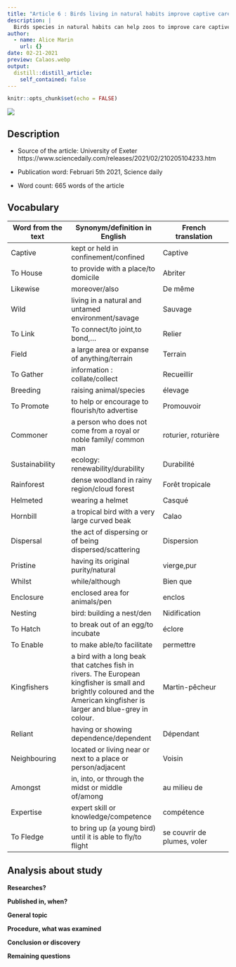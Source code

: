 ```yaml
---
title: "Article 6 : Birds living in natural habits improve captive care"
description: |
  Birds species in natural habits can help zoos to improve care captive 
author:
  - name: Alice Marin
    url: {}
date: 02-21-2021
preview: Calaos.webp
output:
  distill::distill_article:
    self_contained: false
---
```


```r
knitr::opts_chunk$set(echo = FALSE)
```


![](Calaos.webp)

## Description

* Source of the article: University of Exeter https://www.sciencedaily.com/releases/2021/02/210205104233.htm

* Publication word: Februari 5th 2021, Science daily

* Word count: 665 words of the article

## Vocabulary

**Word from the text** | **Synonym/definition in English** | **French translation**
-----------------------|-----------------------------------|---------------------------
Captive                | kept or held in confinement/confined |Captive
To House               | to provide with a place/to domicile | Abriter
Likewise               | moreover/also | De même
Wild                   | living in a natural and untamed environment/savage | Sauvage
To Link                | To connect/to joint,to bond,... | Relier
Field                  | a large area or expanse of anything/terrain | Terrain
To Gather              | information : collate/collect | Recueillir
Breeding               | raising animal/species | élevage
To Promote             | to help or encourage to flourish/to advertise | Promouvoir
Commoner               | a person who does not come from a royal or noble family/ common man | roturier, roturière
Sustainability         | ecology: renewability/durability | Durabilité
Rainforest             | dense woodland in rainy region/cloud forest | Forêt tropicale
Helmeted               | wearing a helmet    | Casqué
Hornbill               | a tropical bird with a very large curved beak | Calao
Dispersal              | the act of dispersing or of being dispersed/scattering | Dispersion
Pristine               | having its original purity/natural | vierge,pur
Whilst                 | while/although   | Bien que
Enclosure              | enclosed area for animals/pen | enclos
Nesting                | bird: building a nest/den | Nidification
To Hatch               | to break out of an egg/to incubate | éclore
To Enable              | to make able/to facilitate | permettre
Kingfishers            | a bird with a long beak that catches fish in rivers. The European kingfisher is small and brightly coloured and the American kingfisher is larger and blue-grey in colour. | Martin-pêcheur
Reliant                | having or showing dependence/dependent | Dépendant
Neighbouring           | located or living near or next to a place or person/adjacent | Voisin
Amongst                | in, into, or through the midst or middle of/among | au milieu de
Expertise              | expert skill or knowledge/competence | compétence
To Fledge              | to bring up (a young bird) until it is able to fly/to flight |se couvrir de plumes, voler

## Analysis about study

**Researches?**

  

**Published in, when?**

  

**General topic**

  

**Procedure, what was examined**

 

**Conclusion or discovery**

  

**Remaining questions**

  
